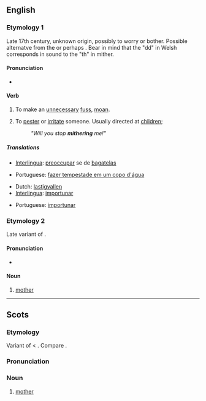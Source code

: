 ==English==

===Etymology 1===
Late 17th century, unknown origin, possibly {{Cy.}} {{term|moedrodd|lang=cy}} to worry or bother. Possible alternatve from the {{Cy.}} {{term|meidda||to beg for whey|lang=cy}} or perhaps {{term|meiddio||to dare or venture|lang=cy}}. Bear in mind that the "dd" in Welsh corresponds in sound to the "th" in mither.

====Pronunciation====
*{{IPA|/ˈmaɪθər/}}

====Verb====
{{en-verb|mithers|mithering|mithered|mithered}}

# {{context|intransitive|Northern England}} To make an [[unnecessary]] [[fuss]], [[moan]].
# {{transitive}} To [[pester]] or [[irritate]] someone. Usually directed at [[children]];
#: ''"Will you stop '''mithering''' me!"''

=====Translations=====
{{trans-top|intransitive: to mither}}
*[[Interlingua]]: [[preoccupar]] se de [[bagatela]]s
{{trans-mid}}
*Portuguese: [[fazer tempestade em um copo d'água]]
{{trans-bottom}}

{{trans-top|transitive to mither}}
*Dutch: [[lastigvallen]]
*[[Interlingua]]: [[importunar]]
{{trans-mid}}
*Portuguese: [[importunar]]
{{trans-bottom}}

===Etymology 2===
Late variant of {{OE.}} {{term|modor|mōdor|lang=ang}}.

====Pronunciation====
*{{IPA|/ˈmɪθər/}}

====Noun====
{{en-noun}}

# {{context|Scottish|Nothern England}} [[mother]]

----

==Scots==

===Etymology===
Variant of {{term|mother}} < {{OE.|sco}} {{term|modor|mōdor|lang=ang}}. Compare {{term|moder}}.

===Pronunciation===
{{IPA|/ˈmɪðər/}}

===Noun===
{{sco-noun}}

# [[mother]]